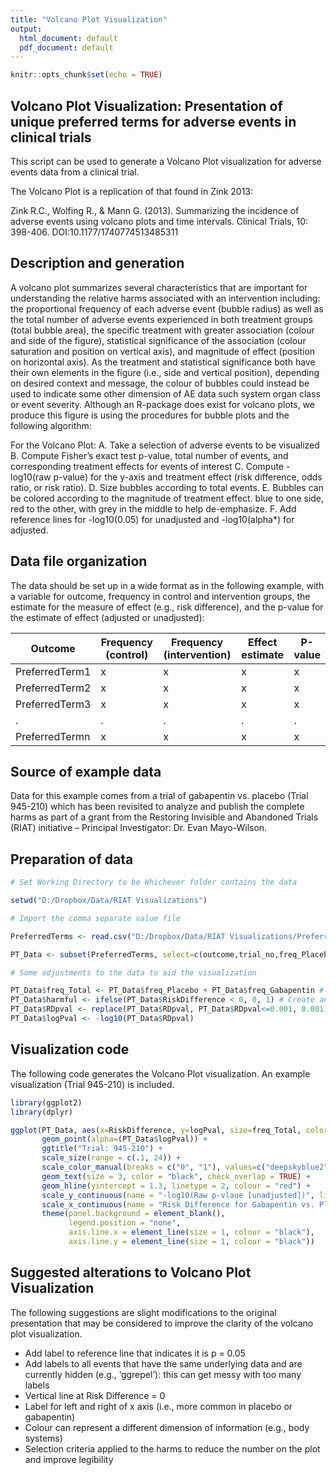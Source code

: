 ```yaml
---
title: "Volcano Plot Visualization"
output:
  html_document: default
  pdf_document: default
---
```


```r
knitr::opts_chunk$set(echo = TRUE)
```

## Volcano Plot Visualization: Presentation of unique preferred terms for adverse events in clinical trials 

This script can be used to generate a Volcano Plot visualization for adverse events data from a clinical trial. 

The Volcano Plot is a replication of that found in Zink 2013:

Zink R.C., Wolfing R., & Mann G. (2013). Summarizing the incidence of adverse events using volcano plots and time intervals. Clinical Trials, 10: 398-406. DOI:10.1177/1740774513485311

## Description and generation

A volcano plot summarizes several characteristics that are important for understanding the relative harms associated with an intervention including: the proportional frequency of each adverse event (bubble radius) as well as the total number of adverse events experienced in both treatment groups (total bubble area), the specific treatment with greater association (colour and side of the figure), statistical significance of the association (colour saturation and position on vertical axis), and magnitude of effect (position on horizontal axis). As the treatment and statistical significance both have their own elements in the figure (i.e., side and vertical position), depending on desired context and message, the colour of bubbles could instead be used to indicate some other dimension of AE data such system organ class or event severity. Although an R-package does exist for volcano plots, we produce this figure is using the procedures for bubble plots and the following algorithm: 

For the Volcano Plot:
A.	Take a selection of adverse events to be visualized 
B.	Compute Fisher's exact test p-value, total number of events, and corresponding treatment effects for events of interest
C.	Compute -log10(raw p-value) for the y-axis and treatment effect (risk difference, odds ratio, or risk ratio).
D.	Size bubbles according to total events. 
E.	Bubbles can be colored according to the magnitude of treatment effect. blue to one side, red to the other, with grey in the middle to help de-emphasize.
F.	Add reference lines for -log10(0.05) for unadjusted and -log10(alpha*) for adjusted.

## Data file organization

The data should be set up in a wide format as in the following example, with a variable for outcome, frequency in control and intervention groups, the estimate for the measure of effect (e.g., risk difference), and the p-value for the estimate of effect (adjusted or unadjusted):

| Outcome        | Frequency (control) | Frequency (intervention) | Effect estimate | P-value |
|----------------|---------------------|--------------------------|-----------------|---------|
| PreferredTerm1 | x                   | x                        | x               | x       |
| PreferredTerm2 | x                   | x                        | x               | x       |
| PreferredTerm3 | x                   | x                        | x               | x       |
| .              | .                   | .                        | .               | .       |
| PreferredTermn | x                   | x                        | x               | x       |

## Source of example data

Data for this example comes from a trial of gabapentin vs. placebo (Trial 945-210) which has been revisited to analyze and publish the complete harms as part of a grant from the Restoring Invisible and Abandoned Trials (RIAT) initiative – Principal Investigator: Dr. Evan Mayo-Wilson.

## Preparation of data

```r
# Set Working Directory to be Whichever folder contains the data

setwd("D:/Dropbox/Data/RIAT Visualizations")

# Import the comma separate value file

PreferredTerms <- read.csv("D:/Dropbox/Data/RIAT Visualizations/PreferredTerm_945-210.csv", sep=",", fileEncoding = 'UTF-8-BOM')

PT_Data <- subset(PreferredTerms, select=c(outcome,trial_no,freq_Placebo,freq_Gabapentin,RiskDifference,RDpval))

# Some adjustments to the data to aid the visualization

PT_Data$freq_Total <- PT_Data$freq_Placebo + PT_Data$freq_Gabapentin # Total number of events to scale the size of the bubbles
PT_Data$harmful <- ifelse(PT_Data$RiskDifference < 0, 0, 1) # Create an indicator for associated with intervention (harmful = 1) or control (harmful = 0)
PT_Data$RDpval <- replace(PT_Data$RDpval, PT_Data$RDpval<=0.001, 0.001) # The purpose of this is to eliminate infinite values when taking the log of the p-value. If using adjusted p-values, change the "<=0.001" to reflect an appropriate value. 
PT_Data$logPval <- -log10(PT_Data$RDpval)
```

## Visualization code

The following code generates the Volcano Plot visualization. An example visualization (Trial 945-210) is included. 

```r
library(ggplot2)
library(dplyr)

ggplot(PT_Data, aes(x=RiskDifference, y=logPval, size=freq_Total, color=as.factor(harmful), label=outcome)) +
       geom_point(alpha=(PT_Data$logPval)) +
       ggtitle("Trial: 945-210") +
       scale_size(range = c(.1, 24)) +
       scale_color_manual(breaks = c("0", "1"), values=c("deepskyblue2", "red")) +
       geom_text(size = 3, color = "black", check_overlap = TRUE) +
       geom_hline(yintercept = 1.3, linetype = 2, colour = "red") +
       scale_y_continuous(name = "-log10(Raw p-vlaue [unadjusted])", limits = c(0,3)) + # Max of 3 equals a pvalue of 0.001. If using an adjusted p-value, the max may need to be adjusted further to accommodate lower pvalues
       scale_x_continuous(name = "Risk Difference for Gabapentin vs. Placebo", breaks = c(-0.1, -0.05,0,0.05,0.1,0.15,0.2, 0.25), limits = c(-0.1,0.25)) + # change the limits to that the largest absolute effect size is contained
       theme(panel.background = element_blank(), 
             legend.position = "none", 
             axis.line.x = element_line(size = 1, colour = "black"),
             axis.line.y = element_line(size = 1, colour = "black"))
```

## Suggested alterations to Volcano Plot Visualization

The following suggestions are slight modifications to the original presentation that may be considered to improve the clarity of the volcano plot visualization. 

- Add label to reference line that indicates it is p = 0.05
- Add labels to all events that have the same underlying data and are currently hidden (e.g., 'ggrepel'): this can get messy with too many labels
- Vertical line at Risk Difference = 0
- Label for left  and right of x axis (i.e., more common in placebo or gabapentin)
- Colour can represent a different dimension of information (e.g., body systems) 
- Selection criteria applied to the harms to reduce the number on the plot and improve legibility
